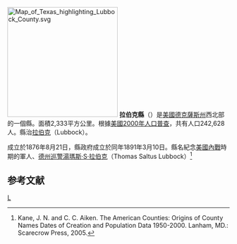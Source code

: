 {{noteTA
|T=zh-hans:拉伯克县 (得克萨斯州);zh-hk:拉伯克縣 (德克薩斯州);zh-tw:拉巴克郡 (德克薩斯州);
}}

[[File:Map_of_Texas_highlighting_Lubbock_County.svg|250px]]
'''拉伯克縣'''（{{lang-en|Lubbock County}}）是[[美國|美國]][[德克薩斯州|德克薩斯州]]西北部的一個縣。面積2,333平方公里。根據[[美國2000年人口普查|美國2000年人口普查]]，共有人口242,628人。縣治[[拉伯克_(德克薩斯州)|拉伯克]]（Lubbock）。

成立於1876年8月21日，縣政府成立於同年1891年3月10日。縣名紀念[[美國內戰|美國內戰]]時期的軍人、[[德州巡警|德州巡警]][[湯瑪斯·S·拉伯克|湯瑪斯·S·拉伯克]]（Thomas Saltus Lubbock）<ref>Kane, J. N. and C. C. Aiken. The American Counties: Origins of County Names Dates of Creation and Population Data 1950-2000. Lanham, MD.: Scarecrow Press, 2005.</ref>

== 参考文献 ==
<div class="references-small">
<references />
</div>
{{texas-stub}}

[[Category:得克萨斯州行政区划|L]]
{{Texas}}